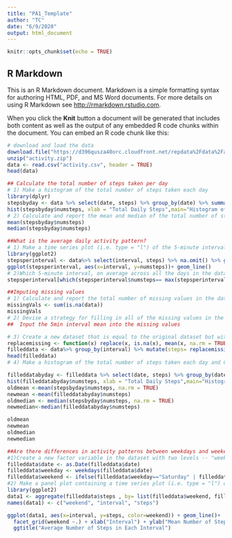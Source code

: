 ---
title: "PA1_Template"
author: "TC"
date: "6/9/2020"
output: html_document
---

```{r setup, include=FALSE}
knitr::opts_chunk$set(echo = TRUE)
```

## R Markdown

This is an R Markdown document. Markdown is a simple formatting syntax for authoring HTML, PDF, and MS Word documents. For more details on using R Markdown see <http://rmarkdown.rstudio.com>.

When you click the **Knit** button a document will be generated that includes both content as well as the output of any embedded R code chunks within the document. You can embed an R code chunk like this:

```{r cars}
# download and load the data
download.file("https://d396qusza40orc.cloudfront.net/repdata%2Fdata%2Factivity.zip", destfile = "activity.zip", mode="wb")
unzip("activity.zip")
data <- read.csv("activity.csv", header = TRUE)
head(data)

## Calculate the total number of steps taken per day
# 1) Make a histogram of the total number of steps taken each day
library(dplyr)
stepsbyday <- data %>% select(date, steps) %>% group_by(date) %>% summarize(numsteps= sum(steps)) %>%na.omit()
hist(stepsbyday$numsteps, xlab = "Total Daily Steps",main="Histogram of Total Steps Per Day", breaks = 20)
# 2) Calculate and report the mean and median of the total number of steps taken per day
mean(stepsbyday$numsteps)
median(stepsbyday$numsteps)

##What is the average daily activity pattern?
# 1) Make a time series plot (i.e. type = "l") of the 5-minute interval (x-axis) and the average number of steps taken, averaged across all days (y-axis)
library(ggplot2)
stepsperinterval <- data%>% select(interval, steps) %>% na.omit() %>% group_by(interval) %>% summarize(numsteps= mean(steps)) 
ggplot(stepsperinterval, aes(x=interval, y=numsteps))+ geom_line()
# 2)Which 5-minute interval, on average across all the days in the dataset, contains the maximum number of steps?
stepsperinterval[which(stepsperinterval$numsteps== max(stepsperinterval$numsteps)),]

##Imputing missing values
# 1) Calculate and report the total number of missing values in the dataset (i.e. the total number of rows with NAs)
missingVals <- sum(is.na(data))
missingVals
# 2) Devise a strategy for filling in all of the missing values in the dataset. The strategy does not need to be sophisticated. For example, you could use the mean/median for that day, or the mean for that 5-minute interval, etc.
##  Input the 5min interval mean into the missing values

# 3) Create a new dataset that is equal to the original dataset but with the missing data filled in.
replacemissing <- function(x) replace(x, is.na(x), mean(x, na.rm = TRUE))
filleddata <- data%>% group_by(interval) %>% mutate(steps= replacemissing(steps))
head(filleddata)
# 4) Make a histogram of the total number of steps taken each day and Calculate and report the mean and median total number of steps taken per day. Do these values differ from the estimates from the first part of the assignment? What is the impact of imputing missing data on the estimates of the total daily number of steps?

filleddatabyday <- filleddata %>% select(date, steps) %>% group_by(date) %>% summarize(numsteps= sum(steps))
hist(filleddatabyday$numsteps, xlab = "Total Daily Steps",main="Histogram of Total Steps Per Day", breaks = 20)
oldmean <-mean(stepsbyday$numsteps, na.rm = TRUE)
newmean <-mean(filleddatabyday$numsteps)
oldmedian <- median(stepsbyday$numsteps, na.rm = TRUE)
newmedian<-median(filleddatabyday$numsteps)

oldmean
newmean
oldmedian
newmedian

##Are there differences in activity patterns between weekdays and weekends?
#1)Create a new factor variable in the dataset with two levels -- "weekday" and "weekend" indicating whether a given date is a weekday or weekend day.
filleddata$date <- as.Date(filleddata$date)
filleddata$weekday <- weekdays(filleddata$date)
filleddata$weekend <- ifelse(filleddata$weekday=="Saturday" | filleddata$weekday=="Sunday", "Weekend", "Weekday" )
#2) Make a panel plot containing a time series plot (i.e. type = "l") of the 5-minute interval (x-axis) and the average number of steps taken, averaged across all weekday days or weekend days (y-axis). The plot should look something like the following, which was created using simulated data:
library(ggplot2)
data1 <- aggregate(filleddata$steps , by= list(filleddata$weekend, filleddata$interval), na.omit(mean))
names(data1) <- c("weekend", "interval", "steps")

ggplot(data1, aes(x=interval, y=steps, color=weekend)) + geom_line()+
  facet_grid(weekend ~.) + xlab("Interval") + ylab("Mean Number of Steps") +
  ggtitle("Average Number of Steps in Each Interval")
```

